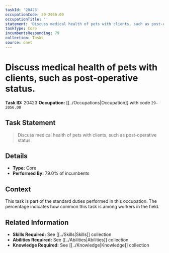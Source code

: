```yaml
---
taskId: '20423'
occupationCode: 29-2056.00
occupationTitle: ''
statement: 'Discuss medical health of pets with clients, such as post-operative status.'
taskType: Core
incumbentsResponding: 79
collection: Tasks
source: onet
---
```

# Discuss medical health of pets with clients, such as post-operative status.

**Task ID:** 20423
**Occupation:** [[../Occupations|Occupation]] with code `29-2056.00`

## Task Statement

> Discuss medical health of pets with clients, such as post-operative status.

## Details

- **Type:** Core
- **Performed By:** 79.0% of incumbents

## Context

This task is part of the standard duties performed in this occupation. The percentage indicates how common this task is among workers in the field.

## Related Information

- **Skills Required:** See [[../Skills|Skills]] collection
- **Abilities Required:** See [[../Abilities|Abilities]] collection
- **Knowledge Required:** See [[../Knowledge|Knowledge]] collection
